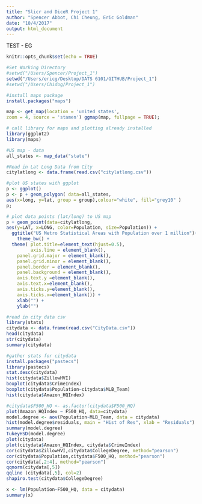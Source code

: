 ```yaml
---
title: "Slicr and DiceR Project 1"
author: "Spencer Abbot, Chi Cheung, Eric Goldman"
date: "10/4/2017"
output: html_document
---
```

TEST - EG
```r
knitr::opts_chunk$set(echo = TRUE)

#Set Working Directory
#setwd("/Users/Spencer/Project_1")
setwd("/Users/ericg/Desktop/DATS 6101/GITHUB/Project_1")
#setwd("/Users/Chidog/Project_1")
```

```r
#install maps package
install.packages("maps")

map <- get_map(location = 'united states', 
zoom = 4, source = 'stamen') ggmap(map, fullpage = TRUE);

# call library for maps and plotting already installed 
library(ggplot2)
library(maps)

#US map - data
all_states <- map_data("state")

#Read in Lat Long Data from City
citylatlong <- data.frame(read.csv("citylatlong.csv"))

#plot US states with ggplot
p <- ggplot()
p <- p + geom_polygon( data=all_states, 
aes(x=long, y=lat, group = group),colour="white", fill="grey10" )
p;

# plot data points (lat/long) to US map
p + geom_point(data=citylatlong, 
aes(y=LAT, x=LONG, color=Population, size=Population)) +
  ggtitle("US Metro Statistical Areas with Population over 1 million")+
    theme_bw() +
  theme( plot.title=element_text(hjust=0.5),
         axis.line = element_blank(),
    panel.grid.major = element_blank(),
    panel.grid.minor = element_blank(),
    panel.border = element_blank(),
    panel.background = element_blank(),
    axis.text.y =element_blank(),
    axis.text.x=element_blank(),
    axis.ticks.y=element_blank(),
    axis.ticks.x=element_blank()) +
    xlab("") + 
    ylab("")
```

```r
#read in city data csv
library(stats)
citydata <- data.frame(read.csv("CityData.csv"))
head(citydata)
str(citydata)
summary(citydata)

#gather stats for citydata
install.packages("pastecs")
library(pastecs)
stat.desc(citydata)
hist(citydata$ZillowHVI)
boxplot(citydata$CrimeIndex)
boxplot(citydata$Population~citydata$MLB_Team)
hist(citydata$Amazon_HQIndex)
```

```r
#citydata$F500_HQ <- as.factor(citydata$F500_HQ)
plot(Amazon_HQIndex ~ F500_HQ, data=citydata)
model.degree <- aov(Population~MLB_Team, data = citydata)
hist(model.degree$residuals, main = "Hist of Res", xlab = "Residuals")
summary(model.degree)
TukeyHSD(model.degree)
plot(citydata)
plot(citydata$Amazon_HQIndex, citydata$CrimeIndex)
cor(citydata$ZillowHVI,citydata$CollegeDegree, method="pearson")
cor(citydata$Population,citydata$F500_HQ, method="pearson")
cor(citydata[,2:4], method="pearson")
qqnorm(citydata[,5])
qqline (citydata[,5], col=2)
shapiro.test(citydata$CollegeDegree)
```

```r
x <- lm(Population~F500_HQ, data = citydata)
summary(x)
```

